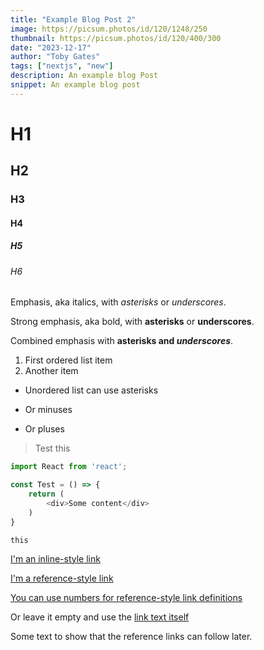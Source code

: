 ```yaml
---
title: "Example Blog Post 2"
image: https://picsum.photos/id/120/1248/250
thumbnail: https://picsum.photos/id/120/400/300
date: "2023-12-17"
author: "Toby Gates"
tags: ["nextjs", "new"]
description: An example blog Post
snippet: An example blog post
---
```


# H1

## H2

### H3

#### H4

##### H5

###### H6

Emphasis, aka italics, with _asterisks_ or _underscores_.

Strong emphasis, aka bold, with **asterisks** or **underscores**.

Combined emphasis with **asterisks and _underscores_**.

1. First ordered list item
2. Another item

- Unordered list can use asterisks

* Or minuses

- Or pluses

> Test this

```ts
import React from 'react';

const Test = () => {
	return (
		<div>Some content</div>
	)
}
```

`this`

[I'm an inline-style link](https://www.google.com)

[I'm a reference-style link][Arbitrary case-insensitive reference text]

[You can use numbers for reference-style link definitions][1]

Or leave it empty and use the [link text itself]

Some text to show that the reference links can follow later.

[arbitrary case-insensitive reference text]: https://www.mozilla.org
[1]: http://slashdot.org
[link text itself]: http://www.reddit.com
